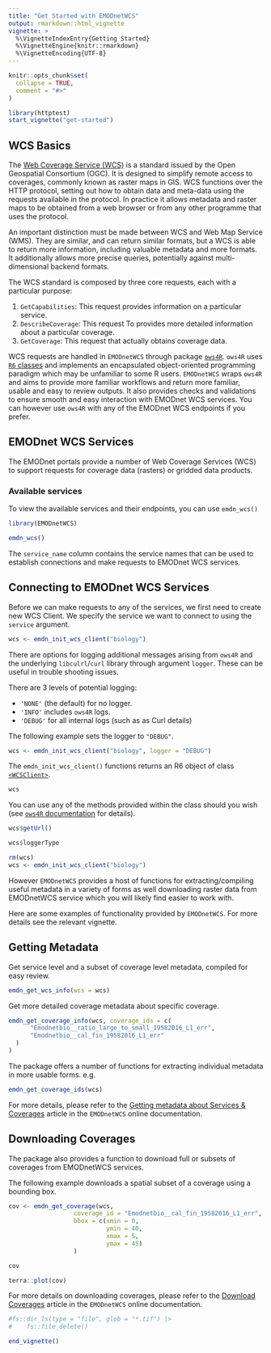 ```yaml
---
title: "Get Started with EMODnetWCS"
output: rmarkdown::html_vignette
vignette: >
  %\VignetteIndexEntry{Getting Started}
  %\VignetteEngine{knitr::rmarkdown}
  %\VignetteEncoding{UTF-8}
---
```


```r
knitr::opts_chunk$set(
  collapse = TRUE,
  comment = "#>"
)

library(httptest)
start_vignette("get-started")
```

## WCS Basics


The [Web Coverage Service (WCS)](https://www.ogc.org/standards/wcs) is a standard issued by the Open Geospatial Consortium (OGC). It is designed to simplify remote access to coverages, commonly known as raster maps in GIS. WCS functions over the HTTP protocol, setting out how to obtain data and meta-data using the requests available in the protocol. In practice it allows metadata and raster maps to be obtained from a web browser or from any other programme that uses the protocol.

An important distinction must be made between WCS and Web Map Service (WMS). They are similar, and can return similar formats, but a WCS is able to return more information, including valuable metadata and more formats. It additionally allows more precise queries, potentially against multi-dimensional backend formats.

The WCS standard is composed by three core requests, each with a particular purpose:

1. `GetCapabilities`: This request provides information on a particular service.
2. `DescribeCoverage`: This request To provides more detailed information about a particular coverage.
3. `GetCoverage`: This request that actually obtains coverage data.

WCS requests are handled in `EMODnetWCS` through package [`ows4R`](https://eblondel.github.io/ows4R/). `ows4R` uses [`R6` classes](https://r6.r-lib.org/articles/Introduction.html) and implements an encapsulated object-oriented programming paradigm which may be unfamiliar to some R users. `EMODnetWCS` wraps `ows4R` and aims to provide more familiar workflows and return more familiar, usable and easy to review outputs. It also provides checks and validations to ensure smooth and easy interaction with EMODnet WCS services. You can however use `ows4R` with any of the EMODnet WCS endpoints if you prefer.

## EMODnet WCS Services

The EMODnet portals provide a number of Web Coverage Services (WCS) to support requests for coverage data (rasters) or gridded data products.

### Available services

To view the available services and their endpoints, you can use `emdn_wcs()`

```r
library(EMODnetWCS)
```

```r
emdn_wcs()
```

The `service_name` column contains the service names that can be used to establish connections and make requests to EMODnet WCS services.

## Connecting to EMODnet WCS Services

Before we can make requests to any of the services, we first need to create new WCS Client.  We specify the service we want to connect to using the `service` argument. 

```r
wcs <- emdn_init_wcs_client("biology")
```

There are options for logging additional messages arising from `ows4R` and the underlying `libculrl`/`curl` library through argument `logger`. These can be useful in trouble shooting issues. 

There are 3 levels of potential logging: 

- `'NONE'` (the default) for no logger. 
- `'INFO'` includes `ows4R` logs.
- `'DEBUG'` for all internal logs (such as as Curl details)

The following example sets the logger to `"DEBUG"`.
```r
wcs <- emdn_init_wcs_client("biology", logger = "DEBUG")
```


The `emdn_init_wcs_client()` functions returns an R6 object of class [`<WCSClient>`](https://eblondel.github.io/ows4R/reference/WCSClient.html). 

```r
wcs
```

You can use any of the methods provided within the class should you wish (see [`ows4R` documentation](https://eblondel.github.io/ows4R/articles/wcs.html) for details).  


```r
wcs$getUrl()

wcs$loggerType
```

```r
rm(wcs)
wcs <- emdn_init_wcs_client("biology")
```

However `EMODnetWCS` provides a host of functions for extracting/compiling useful metadata in a variety of forms as well downloading raster data from EMODnetWCS service which you will likely find easier to work with.

Here are some examples of functionality provided by `EMODnetWCS`. For more details see the relevant vignette.

## Getting Metadata

Get service level and a subset of coverage level metadata, compiled for easy review.

```r
emdn_get_wcs_info(wcs = wcs)
```

Get more detailed coverage metadata about specific coverage. 

```r
emdn_get_coverage_info(wcs, coverage_ids = c(
      "Emodnetbio__ratio_large_to_small_19582016_L1_err",
      "Emodnetbio__cal_fin_19582016_L1_err" 
  )
)
```

The package offers a number of functions for extracting individual metadata in more usable forms. e.g.

```r
emdn_get_coverage_ids(wcs)
```

For more details, please refer to the [Getting metadata about Services & Coverages](https://emodnet.github.io/EMODnetWCS/articles/metadata.html) article in the `EMODnetWCS` online documentation.


## Downloading Coverages

The package also provides a function to download full or subsets of coverages from EMODnetWCS services.

The following example downloads a spatial subset of a coverage using a bounding box.

```r
cov <- emdn_get_coverage(wcs, 
                  coverage_id = "Emodnetbio__cal_fin_19582016_L1_err",
                  bbox = c(xmin = 0, 
                           ymin = 40, 
                           xmax = 5, 
                           ymax = 45)
                  )

cov
```

```r
terra::plot(cov)
```

For more details on downloading coverages, please refer to the [Download Coverages](https://emodnet.github.io/EMODnetWCS/articles/coverages.html) article in the `EMODnetWCS` online documentation.


```r
#fs::dir_ls(type = "file", glob = "*.tif") |>
#    fs::file_delete()
```


```r
end_vignette()
```
